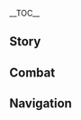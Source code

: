 {{CharacterTabs}}
{{LanguageTabs}}
{{Stub|1={{Meta/VO|tl=1|rm=1|Korean}}}}
__TOC__
==Story==
{{VO/Story
|character           = {{ROOTPAGENAME}}
|language            = ko
|name                = 운근

|vo_01_01_title      = 첫 만남…
|vo_01_01_subtitle   = Hello
|vo_01_01_file       = VO_{language}{character} Hello.ogg
|vo_01_01_tx         = 누군가를 알아갈 때 소문으로 듣는 것보단 직접 만나는 게 낫다고 하죠. 이렇게 만나게 돼서 정말 기뻐요. 제 성은 '운'이고 이름은 '근'이에요. 아직 부족하지만 현재 운한사를 주관하고 있죠. 최근 저희 극단은 화유다관에서 공연하고 있어요. 나중에 많이 보러 와줘요
|vo_01_01_rm         = 
|vo_01_01_tl         = 

|vo_02_01_title      = 잡담・민감한 주제
|vo_02_01_subtitle   = Chat: Sensitive Topic
|vo_02_01_file       = VO_{language}{character} Chat - Sensitive Topic.ogg
|vo_02_01_tx         = 요즘 허리가 좀 끼는데, 설마… 살쪘나?
|vo_02_01_rm         = 
|vo_02_01_tl         = 

|vo_02_02_title      = 잡담・편안함
|vo_02_02_subtitle   = Chat: Relaxing
|vo_02_02_file       = VO_{language}{character} Chat - Relaxing.ogg
|vo_02_02_tx         = 오늘은 머리도 세게 안 묶고, 분장도 안 하니까 편하네요
|vo_02_02_rm         = 
|vo_02_02_tl         = 

|vo_02_03_title      = 잡담・무반주 노래
|vo_02_03_subtitle   = Chat: Singing Opera
|vo_02_03_file       = VO_{language}{character} Chat - Singing Opera.ogg
|vo_02_03_tx         = 구름에 걸린 달빛이 꽃에도 걸리니, 산과 물에 운치가 가득하네 (노래)
|vo_02_03_rm         = 
|vo_02_03_tl         = 

|vo_03_01_title      = 번개가 칠 때…
|vo_03_01_subtitle   = When Thunder Strikes
|vo_03_01_file       = VO_{language}{character} When Thunder Strikes.ogg
|vo_03_01_tx         = …으아, 천, 천둥소리 들었어요? 깜짝 놀랐어요
|vo_03_01_rm         = 
|vo_03_01_tl         = 

|vo_03_02_title      = 눈이 올 때…
|vo_03_02_subtitle   = When It Snows
|vo_03_02_file       = VO_{language}{character} When It Snows.ogg
|vo_03_02_tx         = 흐유, 추워 죽는 줄 알았군
|vo_03_02_rm         = 
|vo_03_02_tl         = 

|vo_03_03_title      = 햇살이 좋을 때…
|vo_03_03_subtitle   = When the Sun Is Out
|vo_03_03_file       = VO_{language}{character} When the Sun Is Out.ogg
|vo_03_03_tx         = 날씨가 포근하니 좋네요
|vo_03_03_rm         = 
|vo_03_03_tl         = 

|vo_04_01_title      = 아침 인사…
|vo_04_01_subtitle   = Good Morning
|vo_04_01_file       = VO_{language}{character} Good Morning.ogg
|vo_04_01_tx         = 좋은 아침이에요. 아침 이슬은 차를 달이기 딱이죠. 차 한잔 마시고 출발할까요?
|vo_04_01_rm         = 
|vo_04_01_tl         = 

|vo_04_02_title      = 점심 인사…
|vo_04_02_subtitle   = Good Afternoon
|vo_04_02_file       = VO_{language}{character} Good Afternoon.ogg
|vo_04_02_tx         = 점심 먹고 나면 잠이 몰려와요… 하암… 당신은 안 졸린가요?
|vo_04_02_rm         = 
|vo_04_02_tl         = 

|vo_04_03_title      = 저녁 인사…
|vo_04_03_subtitle   = Good Evening
|vo_04_03_file       = VO_{language}{character} Good Evening.ogg
|vo_04_03_tx         = 저녁엔 이야기꾼의 강담을 들으러 갈까요? 유소 씨가 들려주는 《비를 베는 소리》는 아주 일품이거든요
|vo_04_03_rm         = 
|vo_04_03_tl         = 

|vo_04_04_title      = 굿나잇…
|vo_04_04_subtitle   = Good Night
|vo_04_04_file       = VO_{language}{character} Good Night.ogg
|vo_04_04_tx         = 밤엔 꽤 쌀쌀하니 일찍 쉬어요. 잘 자요
|vo_04_04_rm         = 
|vo_04_04_tl         = 

|vo_05_01_title      = 운근 자신에 대해・글 깨우치기
|vo_05_01_subtitle   = About {character}: Schooling
|vo_05_01_file       = VO_{language}{character} About {character} - Schooling.ogg
|vo_05_01_tx         = 전 글을 일찍 깨우쳤어요. 아주 어렸을 때부터 아버지가 글을 가르쳐주셨거든요. 아버지의 능력이 10이라면 전 그중 3할만 깨우쳤죠. 극본을 쓰기엔 충분하지만, 박식한 사람과 비교하면 한참 멀었답니다
|vo_05_01_rm         = 
|vo_05_01_tl         = 

|vo_05_02_title      = 운근 자신에 대해・연극 훈련
|vo_05_02_subtitle   = About {character}: Opera Training
|vo_05_02_file       = VO_{language}{character} About {character} - Opera Training.ogg
|vo_05_02_tx         = 어머니는 젊으셨을 때 리월항의 유명한 배우셨어요. 제가 하는 연극도 다 어머니가 가르쳐주신 거죠. 당신은 그분이 얼마나 엄한지 모를 거예요. 예전에 같이 연극 배웠던 시절을 떠올리면… 아니 아니, 안 떠올릴래요
|vo_05_02_rm         = 
|vo_05_02_tl         = 

|vo_06_01_title      = 우리에 대해・임시 극단
|vo_06_01_subtitle   = About Us: Opera Troupe
|vo_06_01_file       = VO_{language}{character} About Us - Opera Troupe.ogg
|vo_06_01_tx         = 최근에 좀 큰 연극이 여럿 있는데, 칼춤 실력이 뛰어난 배우가 필요해요. 당신이 여러 방면으로 적합한 것 같은데, 어때요? 한번 해볼래요? 쉴 때 같이 차도 마시고요
|vo_06_01_rm         = 
|vo_06_01_tl         = 

|vo_06_02_title      = 우리에 대해・로큰롤
|vo_06_02_friendship = 6
|vo_06_02_subtitle   = About Us: Rock 'n' Roll
|vo_06_02_file       = VO_{language}{character} About Us - Rock 'n' Roll.ogg
|vo_06_02_tx         = 응? 당신도 로큰롤을 듣나요? 잘 됐네요. 다음 콘서트 때 같이 가면 되겠어요. 돌아오면, 당신을 만나고 왔다고 할 거예요. 그럼 극단 어르신들도 잔소리할 구실이 없을 테니까요
|vo_06_02_rm         = 
|vo_06_02_tl         = 

|vo_07_01_title      = 「신의 눈」에 대해…
|vo_07_01_friendship = 4
|vo_07_01_subtitle   = About the [[Vision]]
|vo_07_01_file       = VO_{language}{character} About the Vision.ogg
|vo_07_01_tx         = 신의 눈이라… 암왕제군도 연극을 좋아하시는 거 아닐까요? 공연을 보고 마음에 드셔서 저한테 신의 눈을 선물로 주신 걸지도 몰라요, 하하
|vo_07_01_rm         = 
|vo_07_01_tl         = 

|vo_07_02_title      = 하고 싶은 이야기・음료
|vo_07_02_subtitle   = Something to Share: Drinks
|vo_07_02_file       = VO_{language}{character} Something to Share - Drinks.ogg
|vo_07_02_tx         = 전 다양한 음료를 마셔보는 게 좋아요. 윗 세대분들이 발명한 전통 차 중에 '소나무 이슬'이나 '매화에 앉은 눈' 같은 건 다 마셔봤죠. 새로운 음료를 찾고 있는데, 추천할 만한 거 있나요?
|vo_07_02_rm         = 
|vo_07_02_tl         = 

|vo_07_03_title      = 하고 싶은 이야기・소원
|vo_07_03_subtitle   = Something to Share: Dreams
|vo_07_03_file       = VO_{language}{character} Something to Share - Dreams.ogg
|vo_07_03_tx         = 저도 가끔은 무대 의상을 벗고, 밖으로 나가서 더 큰 세계를 보고 싶어요. 이 소원을 이루려면 더 노력해야겠네요
|vo_07_03_rm         = 
|vo_07_03_tl         = 

|vo_07_04_title      = 흥미있는 일…
|vo_07_04_subtitle   = Interesting Things
|vo_07_04_file       = VO_{language}{character} Interesting Things.ogg
|vo_07_04_tx         = 매일 새벽에 해가 뜨면 되새가 지저귀는 소리가 들려서 기분 좋아요
|vo_07_04_rm         = 
|vo_07_04_tl         = 

|vo_08_01_title      = 신염에 대해…
|vo_08_01_friendship = 4
|vo_08_01_subtitle   = About [[Xinyan]]
|vo_08_01_file       = VO_{language}{character} About Xinyan.ogg
|vo_08_01_tx         = 극단 어르신들은 맨날 로큰롤을 많이 들으면 삐뚤어진다고 신염의 콘서트에 못 가게 하셔요. 말로는 절 위해서라는데, 흥, 그냥 신문물을 못 받아들이시는 거겠죠. 그렇다고 순순히 안 갈 제가 아니죠. 신염의 콘서트는 매주 갈 거예요
|vo_08_01_rm         = 
|vo_08_01_tl         = 

|vo_08_02_title      = 호두에 대해…
|vo_08_02_friendship = 4
|vo_08_02_subtitle   = About [[Hu Tao]]
|vo_08_02_file       = VO_{language}{character} About Hu Tao.ogg
|vo_08_02_tx         = 호두는 표정이 다양하고 두뇌 회전이 빨라요. 일상적인 얘기를 해도 항상 「재치 있게 받아치죠」. 정말 부러워요. 이런 친구랑 같이 있으면 뭘 하든 재밌다니까요
|vo_08_02_rm         = 
|vo_08_02_tl         = 

|vo_08_03_title      = 종려에 대해…
|vo_08_03_friendship = 4
|vo_08_03_subtitle   = About [[Zhongli]]
|vo_08_03_file       = VO_{language}{character} About Zhongli.ogg
|vo_08_03_tx         = 이 업계의 규칙은 대대로 전해져 내려오는 거라 지켜야 할 게 많아요. 어떤 일은 저도 겉만 알고 깊게는 잘 몰라요. 근데 종려 선생님은 훤히 꿰뚫고 있더라구요. 그렇게 전문적인 관중을 싫어할 사람이 어디 있겠어요?
|vo_08_03_rm         = 
|vo_08_03_tl         = 

|vo_08_04_title      = 응광에 대해…
|vo_08_04_friendship = 4
|vo_08_04_subtitle   = About [[Ningguang]]
|vo_08_04_file       = VO_{language}{character} About Ningguang.ogg
|vo_08_04_tx         = 천권성은 통이 커서 저희 극단을 많이 후원해 줬어요. 그녀가 저희에게 준 것이 있으니 저희도 최고의 공연으로 보답해야죠
|vo_08_04_rm         = 
|vo_08_04_tl         = 

|vo_08_05_title      = 행추에 대해…
|vo_08_05_friendship = 4
|vo_08_05_subtitle   = About [[Xingqiu]]
|vo_08_05_file       = VO_{language}{character} About Xingqiu.ogg
|vo_08_05_tx         = 당신도 행추를 아는군요. 하하, 행추는 머리가 좋잖아요. 짓궂어서 맨날 사람 놀릴 생각만 한다니까요. 당하지 않게 조심해요
|vo_08_05_rm         = 
|vo_08_05_tl         = 

|vo_08_06_title      = 신학에 대해…
|vo_08_06_friendship = 4
|vo_08_06_quest      = The Crane Returns on the Wind
|vo_08_06_subtitle   = About [[Shenhe]]
|vo_08_06_file       = VO_{language}{character} About Shenhe.ogg
|vo_08_06_tx         = 《사원을 가른 신녀》의 각본은 달달 외울 정도로 읽었는데, 그 「신녀」가 실존한다는 걸 이제야 알았어요. 인연이란 신기하네요. 이젠 더 이상 쓸쓸하지 않게 항상 그녀 곁에 좋은 친구가 있었으면 좋겠어요
|vo_08_06_rm         = 
|vo_08_06_tl         = 

|vo_08_07_title      = 각청에 대해…
|vo_08_07_friendship = 4
|vo_08_07_subtitle   = About [[Keqing]]
|vo_08_07_file       = VO_{language}{character} About Keqing.ogg
|vo_08_07_tx         = 옥형성이 연극을 보러 온 적은 없었던 것 같아요. 길에서 우연히 만날 때마다 바쁜 모습이었죠
|vo_08_07_rm         = 
|vo_08_07_tl         = 

|vo_08_08_title      = 카에데하라 카즈하에 대해…
|vo_08_08_friendship = 4
|vo_08_08_subtitle   = About [[Kaedehara Kazuha]]
|vo_08_08_file       = VO_{language}{character} About Kaedehara Kazuha.ogg
|vo_08_08_tx         = 연극을 좋아하는 외국인도 많답니다. 카에데하라 카즈하 씨도 그중 하나죠. 관현악 부분이든 타악기 부분이든 조용히 경청하는 좋은 관중이에요
|vo_08_08_rm         = 
|vo_08_08_tl         = 

|vo_09_01_title      = 운근에 대해 알기・첫 번째
|vo_09_01_subtitle   = More About {character}: I
|vo_09_01_file       = VO_{language}{character} More About {character} - 01.ogg
|vo_09_01_tx         = 저희 극단에선 제가 극단을 이어받은 후에 새로 쓴 극본도 꽤 많이 공연해요. 제가 극본을 쓰기도 하고 직접 부르기도 해서 그런지 리월항에서 꽤 유명한 편이랍니다
|vo_09_01_rm         = 
|vo_09_01_tl         = 

|vo_09_02_title      = 운근에 대해 알기・두 번째
|vo_09_02_friendship = 3
|vo_09_02_subtitle   = More About {character}: II
|vo_09_02_file       = VO_{language}{character} More About {character} - 02.ogg
|vo_09_02_tx         = 전통에 따르면 배우가 무대에 오르기 전엔 머리를 꽉 묶고, 분장도 하고, 무대 의상도 입어야 해요. 그리고 다른 준비 작업도 많죠. 이렇게 「완전무장」을 하면 보기엔 더 좋지만, 체력적으로 힘들어서 가능하면 무반주로 편하게 공연하는 편이에요. 그럼 분장이나 복장을 전부 갖추지 않아도 되거든요. 정 필요할 땐 최대한 가벼운 분장을 한답니다.<br />저희 극단과 오랫동안 함께한 화유다관이 느슨한 편이라 다행이에요. 아니면 진짜 힘들었을 거예요
|vo_09_02_rm         = 
|vo_09_02_tl         = 

|vo_09_03_title      = 운근에 대해 알기・세 번째
|vo_09_03_friendship = 4
|vo_09_03_subtitle   = More About {character}: III
|vo_09_03_file       = VO_{language}{character} More About {character} - 03.ogg
|vo_09_03_tx         = 무대에 오른 지 얼마 안 됐을 때, 관객분들의 사랑으로 콧대가 높아졌던 시기가 있었어요. 각본이 마음에 안 든다고 노래를 안 하고, 무대가 작다고 안 하고, 관중이 적어도 안 했죠. 지금 생각해 보면 그땐 진짜… 너무 오만했어요… 다시는 그러면 안 되겠어요
|vo_09_03_rm         = 
|vo_09_03_tl         = 

|vo_09_04_title      = 운근에 대해 알기・네 번째
|vo_09_04_friendship = 5
|vo_09_04_subtitle   = More About {character}: IV
|vo_09_04_file       = VO_{language}{character} More About {character} - 04.ogg
|vo_09_04_tx         = 생각해 보니, 운한사를 물려받은 지도 좀 됐네요. 전 원래 대본만 쓰고 노래만 부를 줄 알았어요. 경영하고 사람 대하는 일엔 관심이 아예 없었는데, 극단 주인이 되고 나니까 어쩔 수 없이 이런 걸 신경 쓰게 되더라구요. 그러면서 세상의 달고 쓴맛을 모두 보게 됐죠….<br />그러다 깨달았답니다. 인생이 한바탕 연극 같고, 연극이 인생 같다는 걸
|vo_09_04_rm         = 
|vo_09_04_tl         = 

|vo_09_05_title      = 운근에 대해 알기・다섯 번째
|vo_09_05_friendship = 6
|vo_09_05_subtitle   = More About {character}: V
|vo_09_05_file       = VO_{language}{character} More About {character} - 05.ogg
|vo_09_05_tx         = 리월의 대부분 전설은 마신과 선인에 관한 이야기예요. 그래서 리월극엔 신선극이 가장 많죠. 최근 새로 공연 중인 《사원을 가른 신녀》처럼요. 나이가 있으신 분들이 이런 이야기를 좋아하지만, 지금은 인간들의 시대잖아요. 저도 제 분야에 변화를 가져오고 싶어요. 제가 연기하고 싶은 건 세상 사람들의 삶과 마음이거든요.<br />이런 생각은 아무한테도 말한 적이 없는데, 묵묵히 들어줘서 고마워요. 마음을 알아주는 친구가 있는 전 정말 행운아예요
|vo_09_05_rm         = 
|vo_09_05_tl         = 

|vo_10_01_title      = 운근의 취미…
|vo_10_01_subtitle   = {character}'s Hobbies
|vo_10_01_file       = VO_{language}{character} Hobbies.ogg
|vo_10_01_tx         = 취미? 그야 당연히 연극이죠. 전 이 일을 평생 할 생각이에요
|vo_10_01_rm         = 
|vo_10_01_tl         = 

|vo_10_02_title      = 운근의 고민…
|vo_10_02_friendship = 6
|vo_10_02_subtitle   = {character}'s Troubles
|vo_10_02_file       = VO_{language}{character} Troubles.ogg
|vo_10_02_tx         = 고민이라… 음, 체형을 유지하기 위해 평소에 먹는 양을 조절하는 편이에요. 살면서 맛있는 음식도 마음껏 못 먹는다니, 슬프네요
|vo_10_02_rm         = 
|vo_10_02_tl         = 

|vo_10_03_title      = 좋아하는 음식…
|vo_10_03_subtitle   = Favorite Food
|vo_10_03_file       = VO_{language}{character} Favorite Food.ogg
|vo_10_03_tx         = 천추육, 삶은 검정 농어, 훈제고기 볶음… 전부 다 먹고 싶어요. 근데 평소엔 못 먹죠. 저기… 그냥 물어보는 건데… 혹시 제가 말한 음식들 만들 줄 알아요?
|vo_10_03_rm         = 
|vo_10_03_tl         = 

|vo_10_04_title      = 싫어하는 음식…
|vo_10_04_subtitle   = Least Favorite Food
|vo_10_04_file       = VO_{language}{character} Least Favorite Food.ogg
|vo_10_04_tx         = 매일 새우살 볶음만 먹어요. 하루도 빠짐없이…. 어떻게 조리하든 다 같은 맛이에요. 진짜 질렸어
|vo_10_04_rm         = 
|vo_10_04_tl         = 

|vo_11_01_title      = 생일…
|vo_11_01_subtitle   = Birthday
|vo_11_01_file       = VO_{language}{character} Birthday.ogg
|vo_11_01_tx         = 오늘이 생일이었어요? 잔치를 벌일 재주는 없으니 노래 한 곡 불러줄게요. 당신만을 위한 노래요. 뭐 듣고 싶어요? 당신이 정해주세요
|vo_11_01_rm         = 
|vo_11_01_tl         = 

|vo_12_01_title      = 돌파의 느낌・기
|vo_12_01_ascension  = 1
|vo_12_01_subtitle   = Feelings About Ascension: Intro
|vo_12_01_file       = VO_{language}{character} Feelings About Ascension -  01.ogg
|vo_12_01_tx         = 이런 속담이 있죠. 「배움은 근면함으로 인해 정진하고, 노는 것 때문에 황폐해진다」
|vo_12_01_rm         = 
|vo_12_01_tl         = 

|vo_12_02_title      = 돌파의 느낌・승
|vo_12_02_ascension  = 2
|vo_12_02_subtitle   = Feelings About Ascension: Building Up
|vo_12_02_file       = VO_{language}{character} Feelings About Ascension -  02.ogg
|vo_12_02_tx         = 지금까지 성실하게 노력해온 성과예요
|vo_12_02_rm         = 
|vo_12_02_tl         = 

|vo_12_03_title      = 돌파의 느낌・전
|vo_12_03_ascension  = 4
|vo_12_03_subtitle   = Feelings About Ascension: Climax
|vo_12_03_file       = VO_{language}{character} Feelings About Ascension -  03.ogg
|vo_12_03_tx         = 처음엔 무대를 위해 창술을 배웠지만, 나중엔 무예를 익히려고 배웠어요. 지금은 두 가지 목표를 다 이뤘네요
|vo_12_03_rm         = 
|vo_12_03_tl         = 

|vo_12_04_title      = 돌파의 느낌・결
|vo_12_04_ascension  = 6
|vo_12_04_subtitle   = Feelings About Ascension: Conclusion
|vo_12_04_file       = VO_{language}{character} Feelings About Ascension -  04.ogg
|vo_12_04_tx         = 창술은 변화무쌍하고 오묘해요. 연습할 때 당신이 옆에 있어 줘서 다행이에요. 이미 요령을 알았으니 앞으로 대련할 땐 조심해야 할 거예요
|vo_12_04_rm         = 
|vo_12_04_tl         = 
}}

==Combat==
{{Combat VO
|character           = {{ROOTPAGENAME}}
|language            = ko

<!-- Elemental Skill -->
|skill_1_tx          = 닿아라!
|skill_1_rm          = 
|skill_1_tl          = 
|skill_2_tx          = 무너져!
|skill_2_rm          = 
|skill_2_tl          = 
|skill_3_tx          = 흩날리는 깃발!
|skill_3_rm          = 
|skill_3_tl          = 
|skill_4_tx          = 구름의 기치!
|skill_4_rm          = 
|skill_4_tl          = 
|skill_5_tx          = 내 창을 보아라!
|skill_5_rm          = 
|skill_5_tl          = 

<!-- Elemental Burst -->
|burst_1_tx          = 내 호령을 들어라!
|burst_1_rm          = 
|burst_1_tl          = 
|burst_2_tx          = 일심동체!
|burst_2_rm          = 
|burst_2_tl          = 
|burst_3_tx          = 이 기세를 몰아가자!
|burst_3_rm          = 
|burst_3_tl          = 

<!-- Sprint Start -->
|sprint-s_1_file     = Sprint Start 01,Sprint Start 02,Sprint Start 03

<!-- Sprint End -->

<!-- Deploying Wind Glider -->
|glider_1_file       = Deploying Wind Glider 01,Deploying Wind Glider 02,Deploying Wind Glider 03

<!-- Disengaging Wind Glider -->

<!-- Opening Treasure Chest -->
|chest_1_tx          = 어디 보자
|chest_1_rm          = 
|chest_1_tl          = 
|chest_2_tx          = 여행하면서 쓸만한 물건인가요?
|chest_2_rm          = 
|chest_2_tl          = 
|chest_3_tx          = 사양 말고 받으세요
|chest_3_rm          = 
|chest_3_tl          = 

<!-- Low HP -->
|low-hp_1_tx         = 치마가 찢어지겠어요…
|low-hp_1_rm         = 
|low-hp_1_tl         = 
|low-hp_2_tx         = 재정비가 필요해요
|low-hp_2_rm         = 
|low-hp_2_tl         = 
|low-hp_3_tx         = 흥, 클라이맥스는 이제부터예요
|low-hp_3_rm         = 
|low-hp_3_tl         = 



<!-- Fallen -->
|fallen_1_tx         = 곡이 끝나자… 모두 흩어지네…
|fallen_1_rm         = 
|fallen_1_tl         = 
|fallen_2_tx         = 어쩔 수 없지…
|fallen_2_rm         = 
|fallen_2_tl         = 
|fallen_3_tx         = 더는… 노래를 부를 수 없어…
|fallen_3_rm         = 
|fallen_3_tl         = 

<!-- Light Hit Taken -->
|hit-l_1_tx          = 진정하자…
|hit-l_1_rm          = 
|hit-l_1_tl          = 
|hit-l_2_file        = Light Hit Taken 02,Light Hit Taken 03,Light Hit Taken 04,Light Hit Taken 05,Light Hit Taken 06

<!-- Heavy Hit Taken -->
|hit-h_1_tx          = 꼴이 말이 아니네요…
|hit-h_1_rm          = 
|hit-h_1_tl          = 
|hit-h_2_tx          = 정도란 게 없는 겁니까…?
|hit-h_2_rm          = 
|hit-h_2_tl          = 
|hit-h_3_file        = Heavy Hit Taken 03,Heavy Hit Taken 04,Heavy Hit Taken 05,Heavy Hit Taken 06

<!-- Joining Party -->
|join_1_tx           = 가——자——꾸——나——
|join_1_rm           = 
|join_1_tl           = 
|join_2_tx           = 오늘은 어떤 곡을 불러볼까요?
|join_2_rm           = 
|join_2_tl           = 
|join_3_tx           = 당신이 날 불렀으니 당연히 와야죠
|join_3_rm           = 
|join_3_tl           = 

<!-- Character Idles -->
|idle_1_actual_tx    = 
|idle_1_actual_rm    = 
|idle_1_actual_tl    = 

<!-- Light Attack -->
|atk-l_1_file        = Light Attack 01,Light Attack 02,Light Attack 03,Light Attack 04,Light Attack 05,Light Attack 06,Light Attack 07

<!-- Mid Attack -->
|atk-m_1_file        = Mid Attack 01,Mid Attack 02,Mid Attack 03

<!-- Heavy Attack -->
|atk-h_1_file        = Heavy Attack 01,Heavy Attack 02,Heavy Attack 03

<!-- Climbing -->
|climb_1_file        = Climbing 01,Climbing 02,Climbing 03,Climbing 04,Climbing 05

<!-- Climbing Breath -->
|climb-b_1_file      = Climbing Breath 01,Climbing Breath 02,Climbing Breath 03

<!-- Jumping -->
|jump_1_file         = Jumping 01,Jumping 02,Jumping 03,Jumping 04,Jumping 05
}}

==Navigation==
{{Character Navbox|link type=vo-ko}}